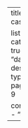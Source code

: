 ---
title: "Use cases"

listing:
  categories: true
  sort: "date desc"
  type: grid
  page-size: 9

  contents:
    - "clients/"
---